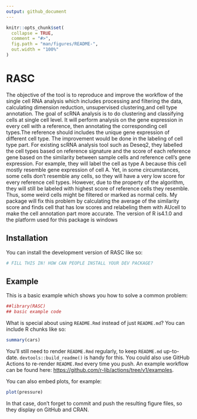 ```yaml
---
output: github_document
---
```


<!-- README.md is generated from README.Rmd. Please edit that file -->

```r
knitr::opts_chunk$set(
  collapse = TRUE,
  comment = "#>",
  fig.path = "man/figures/README-",
  out.width = "100%"
)
```

# RASC

<!-- badges: start -->
<!-- badges: end -->

The objective of the tool is to reproduce and improve the workflow of the single cell RNA analysis which includes processing and filtering the data, calculating dimension reduction, unsupervised clustering,and cell type annotation. The goal of scRNA analysis is to do clustering and classifying cells at single cell level. It will perform analysis on the gene expression in every cell with a reference, then annotating the corresponding cell types.The reference should includes the unique gene expression of different cell type. The improvement would be done in the labeling of cell type part. For existing
scRNA analysis tool such as Deseq2, they labelled the cell types based on reference signature and the score of each reference gene based on the similarity between sample cells and reference cell’s gene expression. For example, they will label the cell as type A because this cell mostly resemble gene expression of cell A. Yet, in some circumstances, some cells don’t resemble any cells, so they will have a very low score for every reference cell types. However, due to the property of the algorithm, they will still be labeled with highest score of reference cells they resemble. Thus, some weird cells might be filtered or marked as normal cells. My package will fix this problem by calculating the average of
the similarity score and finds cell that has low scores and relabeling them with AUcell to make the cell annotation part more accurate.
The version of R is4.1.0 and the platform used for this package is windows

## Installation

You can install the development version of RASC like so:

``` r
# FILL THIS IN! HOW CAN PEOPLE INSTALL YOUR DEV PACKAGE?
```

## Example

This is a basic example which shows you how to solve a common problem:

```r
##library(RASC)
## basic example code
```

What is special about using `README.Rmd` instead of just `README.md`? You can include R chunks like so:

```r
summary(cars)
```

You'll still need to render `README.Rmd` regularly, to keep `README.md` up-to-date. `devtools::build_readme()` is handy for this. You could also use GitHub Actions to re-render `README.Rmd` every time you push. An example workflow can be found here: <https://github.com/r-lib/actions/tree/v1/examples>.

You can also embed plots, for example:

```r
plot(pressure)
```

In that case, don't forget to commit and push the resulting figure files, so they display on GitHub and CRAN.
